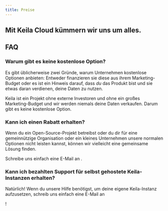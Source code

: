 ```yaml
---
title: Preise
---
```


## Mit Keila Cloud kümmern wir uns um alles.

<Plans />

## FAQ

### Warum gibt es keine kostenlose Option?

Es gibt üblicherweise zwei Gründe, warum Unternehmen kostenlose Optionen
anbieten: Entweder finanzieren sie diese aus ihrem Marketing-Budget oder es ist
ein Hinweis darauf, dass _du_ das Produkt bist und sie etwas daran verdienen,
deine Daten zu nutzen.

Keila ist ein Projekt ohne externe Investoren und ohne ein großes Marketing-Budget
und wir werden niemals deine Daten verkaufen. Darum gibt es keine
kostenlose Option.

### Kann ich einen Rabatt erhalten?

Wenn du ein Open-Source-Projekt betreibst oder du dir für eine gemeinnützige
Organisation oder ein kleines Unternehmen unsere normalen Optionen nicht leisten
kannst, können wir vielleicht eine gemeinsame Lösung finden.

Schreibe uns einfach eine E-Mail an <Email user="hello" domain="keila.io" />.

### Kann ich bezahlten Support für selbst gehostete Keila-Instanzen erhalten?

Natürlich! Wenn du unsere Hilfe benötigst, um deine eigene Keila-Instanz
aufzusetzen, schreib uns einfach eine E-Mail an

<Email user="hello" domain="keila.io" />!
